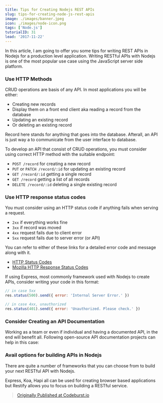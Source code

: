 ```yaml
---
title: Tips for Creating Nodejs REST APIs
slug: tips-for-creating-node-js-rest-apis
image: ./images/banner.jpeg
icon: ./images/node-icon.png
tags: ['Node.js']
tutorialID: 31
lead: '2017-11-22'
---
```


In this article, I am going to offer you some tips for writing REST APIs in Nodejs for a production level application. Writing RESTful APIs with Nodejs is one of the most popular use case using the JavaScript server side platform.

### Use HTTP Methods

CRUD operations are basis of any API. In most applications you will be either:

- Creating new records
- Display them on a front end client aka reading a record from the database
- Updating an existing record
- Or deleting an existing record

Record here stands for anything that goes into the database. Afterall, an API is just way a to communicate from the user interface to database.

To develop an API that consist of CRUD operations, you must consider using correct HTTP method with the suitable endpoint:

- `POST /record` for creating a new record
- `PUT` or `PATCH /record/:id` for updating an existing record
- `GET /record/:id` getting a single record
- `GET /record` getting a list of all records
- `DELETE /record/:id` deleting a single existing record

### Use HTTP response status codes

You must consider using an HTTP status code if anything fails when serving a request.

- `2xx` if everything works fine
- `3xx` if record was moved
- `4xx` request fails due to client error
- `5xx` request fails due to server error (or API)

You can refer to either of these links for a detailed error code and message along with it.

- [HTTP Status Codes](http://www.restapitutorial.com/httpstatuscodes.html)
- [Mozilla HTTP Response Status Codes](https://developer.mozilla.org/en-US/docs/Web/HTTP/Status)

If using Express, most commonly framework used with Nodejs to create APIs, consider writing your code in this format:

```js
// in case 5xx
res.status(500).send({ error: 'Internal Server Error.' })

// in case 4xx, unauthorized
res.status(401).send({ error: 'Unauthorized. Please check.' })
```

### Consider Creating an API Documentation

Working as a team or even if individual and having a documented API, in the end will benefit all. Following open-source API documentation projects can help in this case:

### Avail options for building APIs in Nodejs

There are quite a number of frameworks that you can choose from to build your next RESTful API with Nodejs.

Express, Koa, Hapi all can be used for creating browser based applications but Restify allows you to focus on building a RESTful service.

> [Originally Published at Codeburst.io](https://codeburst.io/tips-for-creating-node-js-rest-apis-dfa0b2adb39c)
